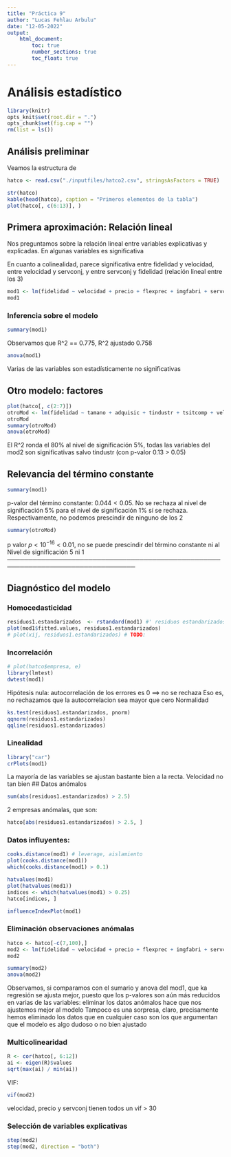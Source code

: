 ```yaml
---
title: "Práctica 9"
author: "Lucas Fehlau Arbulu"
date: "12-05-2022"
output: 
    html_document:
        toc: true
        number_sections: true
        toc_float: true
---
```


# Análisis estadístico

```r
library(knitr)
opts_knit$set(root.dir = ".")
opts_chunk$set(fig.cap = "")
rm(list = ls())
```

## Análisis preliminar
Veamos la estructura de 
```r
hatco <- read.csv("./inputfiles/hatco2.csv", stringsAsFactors = TRUE)
```

```r
str(hatco)
kable(head(hatco), caption = "Primeros elementos de la tabla")
plot(hatco[, c(6:13)], )
```

## Primera aproximación: Relación lineal
Nos preguntamos sobre la relación lineal entre variables explicativas y explicadas. En algunas variables es significativa

En cuanto a colinealidad, parece significativa entre fidelidad y velocidad, entre velocidad y servconj, y entre servconj y fidelidad
(relación lineal entre los 3)

```r
mod1 <- lm(fidelidad ~ velocidad + precio + flexprec + imgfabri + servconj + imgfvent + calidadp, hatco)
mod1
```

### Inferencia sobre el modelo

```r
summary(mod1)
```

Observamos que R^2 == 0.775, R^2 ajustado 0.758

```r
anova(mod1)
```

Varias de las variables son estadísticamente no significativas


## Otro modelo: factores

```r
plot(hatco[, c(2:7)])
otroMod <- lm(fidelidad ~ tamano + adquisic + tindustr + tsitcomp + velocidad + precio, hatco)
otroMod
summary(otroMod)
anova(otroMod)
```

El R^2 ronda el 80%
al nivel de significación 5%, todas las variables del mod2 son significativas salvo tindustr (con p-valor 0.13 > 0.05)

## Relevancia del término constante

```r
summary(mod1)
```

p-valor del término constante: $0.044 < 0.05$. No se rechaza al nivel de significación 5%
para el nivel de significación 1% sí se rechaza.
Respectivamente, no podemos prescindir de ninguno de los 2

```r
summary(otroMod)
```

p valor $p < 10^{-16} < 0.01$, no se puede prescindir del término constante ni al Nivel de significación $5%$ ni $1%$
────────────────────────────────────────────────────────────────────────────────

## Diagnóstico del modelo
### Homocedasticidad

```r
residuos1.estandarizados  <- rstandard(mod1) #' residuos estandarizados
plot(mod1$fitted.values, residuos1.estandarizados)
# plot(xij, residuos1.estandarizados) # TODO:
```

### Incorrelación

```r
# plot(hatco$empresa, e)
library(lmtest)
dwtest(mod1)
```

Hipótesis nula: autocorrelación de los errores es 0 ==> no se rechaza
Eso es, no rechazamos que la autocorrelacion sea mayor que cero
Normalidad

```r
ks.test(residuos1.estandarizados, pnorm)
qqnorm(residuos1.estandarizados)
qqline(residuos1.estandarizados)
```

### Linealidad

```r
library("car")
crPlots(mod1)
```

La mayoría de las variables se ajustan bastante bien a la recta.
Velocidad no tan bien
## Datos anómalos

```r
sum(abs(residuos1.estandarizados) > 2.5)
```

2 empresas anómalas, que son:

```r
hatco[abs(residuos1.estandarizados) > 2.5, ]
```

### Datos influyentes:

```r
cooks.distance(mod1) # leverage, aislamiento
plot(cooks.distance(mod1))
which(cooks.distance(mod1) > 0.1)
```

```r
hatvalues(mod1)
plot(hatvalues(mod1))
indices <- which(hatvalues(mod1) > 0.25)
hatco[indices, ]
```

```r
influenceIndexPlot(mod1)
```

### Eliminación observaciones anómalas

```r
hatco <- hatco[-c(7,100),]
mod2 <- lm(fidelidad ~ velocidad + precio + flexprec + imgfabri + servconj + imgfvent + calidadp, hatco)
mod2

summary(mod2)
anova(mod2)
```

Observamos, si comparamos con el sumario y anova del mod1, que ka regresión se ajusta mejor, puesto
que los p-valores son aún más reducidos en varias de las variables: eliminar los datos anómalos hace que nos ajustemos
mejor al modelo
Tampoco es una sorpresa, claro, precisamente hemos eliminado los datos que en cualquier caso son
los que argumentan que el modelo es algo dudoso o no bien ajustado

### Multicolinearidad

```r
R <- cor(hatco[, 6:12])
ai <- eigen(R)$values
sqrt(max(ai) / min(ai))
```

VIF:

```r
vif(mod2)
```

velocidad, precio y servconj tienen todos un vif > 30

### Selección de variables explicativas

```r
step(mod2)
step(mod2, direction = "both")
```

